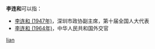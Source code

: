 '''李连和'''可以指：
* [[李连和_(1947年)|李连和 (1947年)]]，深圳市政协副主席，第十届全国人大代表
* [[李连和_(1964年)|李连和 (1964年)]]，中华人民共和国外交官

{{disambig}}

[[Category:三字李姓人名消歧义|lian]]